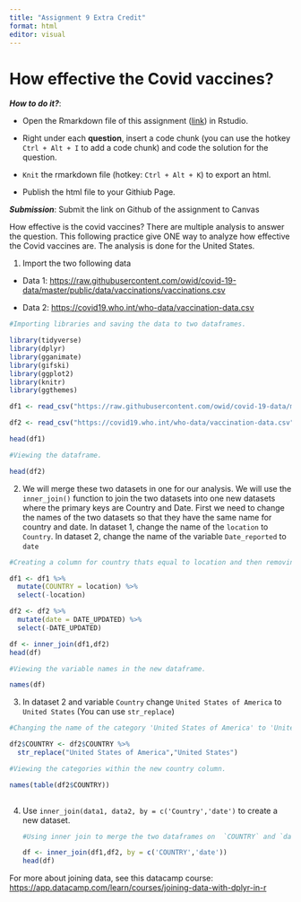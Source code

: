 ```yaml
---
title: "Assignment 9 Extra Credit"
format: html
editor: visual
---
```


# **How effective the Covid vaccines?**

***How to do it?***:

-   Open the Rmarkdown file of this assignment ([link](https://bryantstats.github.io/math421/assignments/fa2021_assignment9_extra_credits.Rmd)) in Rstudio.

-   Right under each **question**, insert a code chunk (you can use the hotkey `Ctrl + Alt + I` to add a code chunk) and code the solution for the question.

-   `Knit` the rmarkdown file (hotkey: `Ctrl + Alt + K`) to export an html.

-   Publish the html file to your Githiub Page.

***Submission***: Submit the link on Github of the assignment to Canvas

How effective is the covid vaccines? There are multiple analysis to answer the question. This following practice give ONE way to analyze how effective the Covid vaccines are. The analysis is done for the United States.

1.  Import the two following data

-   Data 1: <https://raw.githubusercontent.com/owid/covid-19-data/master/public/data/vaccinations/vaccinations.csv>

-   Data 2: <https://covid19.who.int/who-data/vaccination-data.csv>

```r
#Importing libraries and saving the data to two dataframes.

library(tidyverse)
library(dplyr)
library(gganimate)
library(gifski)
library(ggplot2)
library(knitr)
library(ggthemes)

df1 <- read_csv("https://raw.githubusercontent.com/owid/covid-19-data/master/public/data/vaccinations/vaccinations.csv")

df2 <- read_csv("https://covid19.who.int/who-data/vaccination-data.csv")

head(df1)

```

```r
#Viewing the dataframe.

head(df2)
```

2.  We will merge these two datasets in one for our analysis. We will use the `inner_join()` function to join the two datasets into one new datasets where the primary keys are Country and Date. First we need to change the names of the two datasets so that they have the same name for country and date. In dataset 1, change the name of the `location` to `Country`. In dataset 2, change the name of the variable `Date_reported` to `date`

```r
#Creating a column for country thats equal to location and then removing the duplicate location column. This process was repeated for the date column in dataset 2. I'm sure there's many other ways of doing this such as using the rename function, but this was the first method that came to mind.

df1 <- df1 %>% 
  mutate(COUNTRY = location) %>% 
  select(-location)

df2 <- df2 %>% 
  mutate(date = DATE_UPDATED) %>% 
  select(-DATE_UPDATED)

df <- inner_join(df1,df2)
head(df)
```

```r
#Viewing the variable names in the new dataframe.

names(df)
```

3.  In dataset 2 and variable `Country` change `United States of America` to `United States` (You can use `str_replace`)

```r
#Changing the name of the category 'United States of America' to 'United States' to match the name in the other dataframe. The changes are saved to the column in the dataframe.

df2$COUNTRY <- df2$COUNTRY %>%
  str_replace("United States of America","United States")

#Viewing the categories within the new country column.

names(table(df2$COUNTRY))
  
```

4.  Use `inner_join(data1, data2, by = c('Country','date')` to create a new dataset.

    ```r
    #Using inner join to merge the two dataframes on  `COUNTRY` and `date`. This action is then saved to a dataset.

    df <- inner_join(df1,df2, by = c('COUNTRY','date'))
    head(df)
    ```

For more about joining data, see this datacamp course: <https://app.datacamp.com/learn/courses/joining-data-with-dplyr-in-r>
